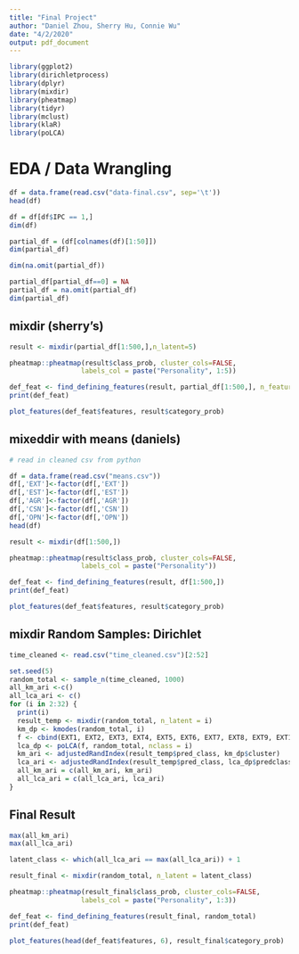 ```yaml
---
title: "Final Project"
author: "Daniel Zhou, Sherry Hu, Connie Wu"
date: "4/2/2020"
output: pdf_document
---
```


```r
library(ggplot2)
library(dirichletprocess)
library(dplyr)
library(mixdir)
library(pheatmap)
library(tidyr)
library(mclust)
library(klaR)
library(poLCA)
```

# EDA / Data Wrangling
```r
df = data.frame(read.csv("data-final.csv", sep='\t'))
head(df)

```

```r
df = df[df$IPC == 1,]
dim(df)
```

```r
partial_df = (df[colnames(df)[1:50]])
dim(partial_df)
```

```r
dim(na.omit(partial_df))
```

```r
partial_df[partial_df==0] = NA
partial_df = na.omit(partial_df)
dim(partial_df)
```


## mixdir (sherry's)
```r
result <- mixdir(partial_df[1:500,],n_latent=5)
```

```r
pheatmap::pheatmap(result$class_prob, cluster_cols=FALSE,
                  labels_col = paste("Personality", 1:5))
```

```r
def_feat <- find_defining_features(result, partial_df[1:500,], n_features = 5)
print(def_feat)
```
```r
plot_features(def_feat$features, result$category_prob)
```

## mixeddir with means (daniels)

```r
# read in cleaned csv from python

df = data.frame(read.csv("means.csv"))
df[,'EXT']<-factor(df[,'EXT'])
df[,'EST']<-factor(df[,'EST'])
df[,'AGR']<-factor(df[,'AGR'])
df[,'CSN']<-factor(df[,'CSN'])
df[,'OPN']<-factor(df[,'OPN'])
head(df)
```


```r
result <- mixdir(df[1:500,])

```

```r
pheatmap::pheatmap(result$class_prob, cluster_cols=FALSE,
                  labels_col = paste("Personality"))
```

```r
def_feat <- find_defining_features(result, df[1:500,])
print(def_feat)
```
```r
plot_features(def_feat$features, result$category_prob)
```

## mixdir Random Samples: Dirichlet

```r
time_cleaned <- read.csv("time_cleaned.csv")[2:52]
```

```r
set.seed(5)
random_total <- sample_n(time_cleaned, 1000)
all_km_ari <-c()
all_lca_ari <- c()
for (i in 2:32) {
  print(i)
  result_temp <- mixdir(random_total, n_latent = i)
  km_dp <- kmodes(random_total, i)
  f <- cbind(EXT1, EXT2, EXT3, EXT4, EXT5, EXT6, EXT7, EXT8, EXT9, EXT10, EST1, EST2, EST3, EST4, EST5, EST6, EST7, EST8, EST9, EST10, AGR1, AGR2, AGR3, AGR4, AGR5, AGR6, AGR7, AGR8, AGR9, AGR10, CSN1, CSN2, CSN3, CSN4, CSN5, CSN6, CSN7, CSN8, CSN9, CSN10, OPN1, OPN2, OPN3, OPN4, OPN5, OPN6, OPN7, OPN8, OPN9, OPN10) ~ 1
  lca_dp <- poLCA(f, random_total, nclass = i)
  km_ari <- adjustedRandIndex(result_temp$pred_class, km_dp$cluster)
  lca_ari <- adjustedRandIndex(result_temp$pred_class, lca_dp$predclass)
  all_km_ari = c(all_km_ari, km_ari)
  all_lca_ari = c(all_lca_ari, lca_ari)
}
```

## Final Result

```r
max(all_km_ari)
max(all_lca_ari)
```

```r
latent_class <- which(all_lca_ari == max(all_lca_ari)) + 1

result_final <- mixdir(random_total, n_latent = latent_class)

pheatmap::pheatmap(result_final$class_prob, cluster_cols=FALSE,
                  labels_col = paste("Personality", 1:3))
```

```r
def_feat <- find_defining_features(result_final, random_total)
print(def_feat)
```

```r
plot_features(head(def_feat$features, 6), result_final$category_prob)
```